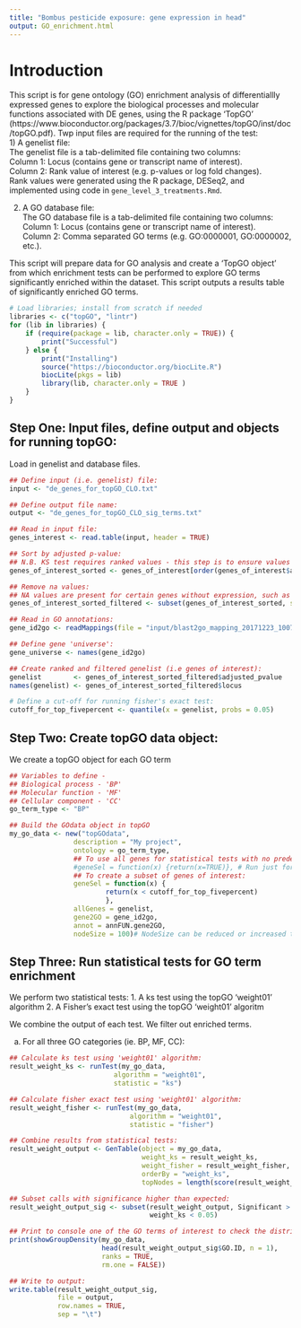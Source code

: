 ```yaml
---
title: "Bombus pesticide exposure: gene expression in head"
output: GO_enrichment.html
---
```


# Introduction 
This script is for gene ontology (GO) enrichment analysis of differentiallly expressed genes to explore the biological processes and molecular functions associated with DE genes, using the R package 'TopGO' (https://www.bioconductor.org/packages/3.7/bioc/vignettes/topGO/inst/doc/topGO.pdf).
Twp input files are required for the running of the test:  
1) A genelist file:  
The genelist file is a tab-delimited file containing two columns:  
Column 1: Locus (contains gene or transcript name of interest).  
Column 2: Rank value of interest (e.g. p-values or log fold changes).  
Rank values were generated using the R package, DESeq2, and implemented using code in ```gene_level_3_treatments.Rmd```.  

2) A GO database file:  
The GO database file is a tab-delimited file containing two columns:  
Column 1: Locus (contains gene or transcript name of interest).  
Column 2: Comma separated GO terms (e.g. GO:0000001, GO:0000002, etc.).  

This script will prepare data for GO analysis and create a 'TopGO object' from which enrichment tests can be performed to explore GO terms significantly enriched within the dataset. 
This script outputs a results table of significantly enriched GO terms.

```r
# Load libraries; install from scratch if needed
libraries <- c("topGO", "lintr")
for (lib in libraries) {
    if (require(package = lib, character.only = TRUE)) {
        print("Successful")
    } else {
        print("Installing")
        source("https://bioconductor.org/biocLite.R")
        biocLite(pkgs = lib)
        library(lib, character.only = TRUE )
    }
}
```

## Step One: Input files, define output and objects for running topGO: 
Load in genelist and database files.  

```r
## Define input (i.e. genelist) file:
input <- "de_genes_for_topGO_CLO.txt"

## Define output file name:  
output <- "de_genes_for_topGO_CLO_sig_terms.txt"

## Read in input file:
genes_interest <- read.table(input, header = TRUE)

## Sort by adjusted p-value:
## N.B. KS test requires ranked values - this step is to ensure values are ranked:  
genes_of_interest_sorted <- genes_of_interest[order(genes_of_interest$adjusted_pvalue), ]

## Remove na values:
## NA values are present for certain genes without expression, such as tRNAs:
genes_of_interest_sorted_filtered <- subset(genes_of_interest_sorted, subset = !is.na(adjusted_pvalue))

## Read in GO annotations:  
gene_id2go <- readMappings(file = "input/blast2go_mapping_20171223_1007.input_database_for_topGO.txt")

## Define gene 'universe':  
gene_universe <- names(gene_id2go)

## Create ranked and filtered genelist (i.e genes of interest):  
genelist        <- genes_of_interest_sorted_filtered$adjusted_pvalue
names(genelist) <- genes_of_interest_sorted_filtered$locus

# Define a cut-off for running fisher's exact test:  
cutoff_for_top_fivepercent <- quantile(x = genelist, probs = 0.05)
```

## Step Two: Create topGO data object:  
We create a topGO object for each GO term

```r
## Variables to define - 
## Biological process - 'BP' 
## Molecular function - 'MF' 
## Cellular component - 'CC'
go_term_type <- "BP"

## Build the GOdata object in topGO
my_go_data <- new("topGOdata",
                description = "My project",
                ontology = go_term_type,
                ## To use all genes for statistical tests with no predefined genes of interest:
                #geneSel = function(x) {return(x=TRUE)}, # Run just for ks test
                ## To create a subset of genes of interest:
                geneSel = function(x) {
                        return(x < cutoff_for_top_fivepercent)
                        },
                allGenes = genelist,
                gene2GO = gene_id2go,
                annot = annFUN.gene2GO,
                nodeSize = 100)# NodeSize can be reduced or increased to reduce/increase stringency.
```

## Step Three: Run statistical tests for GO term enrichment

We perform two statistical tests:
1. A ks test using the topGO 'weight01' algorithm
2. A Fisher's exact test using the topGO 'weight01' algoritm

We combine the output of each test. 
We filter out enriched terms.

a) For all three GO categories (ie. BP, MF, CC):

```r
## Calculate ks test using 'weight01' algorithm:
result_weight_ks <- runTest(my_go_data,
                          algorithm = "weight01",
                          statistic = "ks")

## Calculate fisher exact test using 'weight01' algorithm:
result_weight_fisher <- runTest(my_go_data,
                              algorithm = "weight01",
                              statistic = "fisher")

## Combine results from statistical tests:
result_weight_output <- GenTable(object = my_go_data,
                                 weight_ks = result_weight_ks,
                                 weight_fisher = result_weight_fisher,
                                 orderBy = "weight_ks",
                                 topNodes = length(score(result_weight_ks)))

## Subset calls with significance higher than expected:
result_weight_output_sig <- subset(result_weight_output, Significant > Expected &
                                   weight_ks < 0.05)

## Print to console one of the GO terms of interest to check the distribution of that GO term across ranked genes:
print(showGroupDensity(my_go_data,
                       head(result_weight_output_sig$GO.ID, n = 1),
                       ranks = TRUE,
                       rm.one = FALSE))

## Write to output:
write.table(result_weight_output_sig,
            file = output,
            row.names = TRUE,
            sep = "\t")
```
